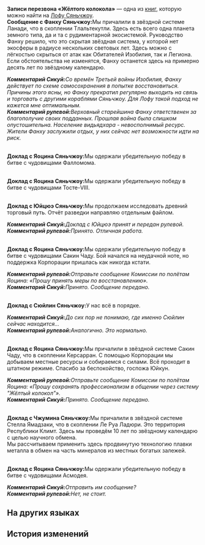 {{Книга Инфобокс
|id           = 193
|Название     = Записи перезвона «Жёлтого колокола»
|Изображение  = Item Xianzhou Parchment.png
|Мир          = Лофу Сяньчжоу
|Томов        = 1
|Автор        = <!--нужно добавить-->
|Описание     = Флот Альянса Сяньчжоу использует для связи между кораблями систему «Жёлтый колокол». Это запись перезвона, исходившего от Лофу Сяньчжоу в 8098 году по звёздному календарю.
|Том1         = {{tx}}
|Источник1    = {{tx|Отсутствует источник}}
|Персонажи    = 
|Фракции      = 
}}
'''Записи перезвона «Жёлтого колокола»''' — одна из [[Книги|книг]], которую можно найти на [[Лофу Сяньчжоу]].
<!--
==Получение==
<gallery>
Книга НАЗВАНИЕ.png|НАЗВАНИЕ
Локация НАЗВАНИЕ.png|Расположение на карте. Ближайший пространственный якорь «[[НАЗВАНИЕ]]»
</gallery>
-->
{{Размер|36|Апрель 8098 г. по звёздному календарю}}<br />
'''Сообщение с Фанху Сяньчжоу: '''Мы причалили в звёздной системе Ланади, что в скоплении Тлальтекутли. Здесь есть всего одна планета земного типа, да и та с рудиментарной экосистемой. Руководство Фанху решило, что это скрытая звёздная система, у которой нет экосферы в радиусе нескольких световых лет. Здесь можно с лёгкостью скрыться от атак как Обитателей Изобилия, так и Легиона.<br />
Если обстоятельства не изменятся, Фанху останется здесь на примерно десять лет по звёздному календарю.

'''''Комментарий Сикуй: '''Со времён Третьей войны Изобилия, Фанху действует по схеме самосохранения в попытке восстановиться. Причины этого ясны, но Фанху прекратил регулярно выходить на связь и торговать с другими кораблями Сяньчжоу. Для Лофу такой подход не кажется мне оптимальным. ''<br />
'''''Комментарий рулевой: '''Верховный старейшина Фанху ответственен за благополучие своих подданных. Прошлая война была слишком опустошительна. Население видьядхара - невосполнимый ресурс. Жители Фанху заслужили отдых, у них сейчас нет возможности идти на риск.''

{{Размер|36|Май 8098 г. по звёздному календарю}}<br />
'''Доклад с Яоцина Сяньчжоу: '''Мы одержали убедительную победу в битве с чудовищами Фалломома.

{{Размер|36|Июнь 8098 г. по звёздному календарю}}<br />
'''Доклад с Яоцина Сяньчжоу: '''Мы одержали убедительную победу в битве с чудовищами Тосте-VIII.

{{Размер|36|Июль 8098 г. по звёздному календарю}}<br />
'''Доклад с Юйцюэ Сяньчжоу: '''Мы продолжаем исследовать древний торговый путь. Отчёт разведки направляю отдельным файлом.

'''''Комментарий Сикуй: '''Доклад с Юйцюэ принят и передан рулевой.''<br />
'''''Комментарий рулевой: '''Принято. Отличная работа.''

{{Размер|36|Октябрь 8098 г. по звёздному календарю}}<br />
'''Доклад с Яоцина Сяньчжоу: '''Мы одержали убедительную победу в битве с чудовищами Сакин Чаду. Бой начался на неудачной ноте, но поддержка Корпорации пришлась как никогда кстати.

'''''Комментарий рулевой: '''Отправьте сообщение Комиссии по полётам Яоцина: «Прошу принять меры по восстановлению». ''<br />
'''''Комментарий Сикуй: '''Принято. Сообщение передано.''

{{Размер|36|Октябрь 8098 г. по звёздному календарю}}<br />
'''Доклад с Сюйлин Сяньчжоу: '''У нас всё в порядке.

'''''Комментарий Сикуй: '''До сих пор не понимаю, где именно Сюйлин сейчас находится...''<br />
'''''Комментарий рулевой: '''Аналогично. Это нормально.''

{{Размер|36|Ноябрь 8098 г. по звёздному календарю}}<br />
'''Доклад с Яоцина Сяньчжоу: '''Мы причалили в звёздной системе Сакин Чаду, что в скоплении Керсарран. С помощью Корпорации мы добываем местные ресурсы и собираемся с силами. Всё проходит в штатном режиме. Спасибо за беспокойство, госпожа Юйкун.

'''''Комментарий рулевой: '''Отправьте сообщение Комиссии по полётам Яоцина: «Прошу сохранять профессионализм в общении через систему "Жёлтый колокол"».''<br />
'''''Комментарий Сикуй: '''Принято. Сообщение передано.''

{{Размер|36|Ноябрь 8098 г. по звёздному календарю}}<br />
'''Доклад с Чжумина Сяньчжоу: '''Мы причалили в звёздной системе Стелла Ямадзаки, что в скоплении Ле Руа Ладюри. Это территория Республики Климт. Здесь мы проведём 10 лет по звёздному календарю с целью научного обмена.<br />
Мы рассчитываем применить здесь продвинутую технологию плавки металла в обмен на часть минералов из местных богатых залежей.

{{Размер|36|Декабрь 8098 г. по звёздному календарю}}<br />
'''Доклад с Яоцина Сяньчжоу: '''Мы одержали убедительную победу в битве с чудовищами Асмодея.

'''''Комментарий Сикуй: '''Отправить им сообщение?''<br />
'''''Комментарий рулевой: '''Нет, не стоит.''

==На других языках==
{{На других языках
|en   = Records of Yellowbell Resonance
|zhs  = 黄钟系统共鸣记录
|zht  = 黃鐘系統共鳴紀錄
|ja   = 黄鐘システム共鳴記録
|ko   = 황종 시스템 공명 기록
|es   = Registros de resonancia del sistema Campanamarilla
|fr   = Historiques de résonance de la Cloche Jaune
|ru   = Записи перезвона «Жёлтого колокола»
|th   = บันทึกการสะท้อนผ่านระบบระฆังทองคำ
|vi   = Ghi Chép Cộng Hưởng Hệ Thống Chuông Vàng
|de   = Aufzeichnungen von Gelbglockenresonanz
|id   = Catatan Resonansi Sistem Lonceng Kuning
|pt   = Registros da Ressonância do Sino Amarelo
}}

==История изменений==
{{История изменений|2.7}}